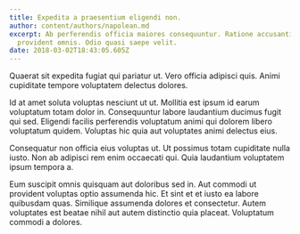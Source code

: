 ```yaml
---
title: Expedita a praesentium eligendi non.
author: content/authors/napolean.md
excerpt: Ab perferendis officia maiores consequuntur. Ratione accusantium alias
  provident omnis. Odio quasi saepe velit.
date: 2018-03-02T18:43:05.605Z
---
```

Quaerat sit expedita fugiat qui pariatur ut. Vero officia adipisci quis. Animi cupiditate tempore voluptatem delectus dolores.
 Id at amet soluta voluptas nesciunt ut ut. Mollitia est ipsum id earum voluptatum totam dolor in. Consequuntur labore laudantium ducimus fugit qui sed. Eligendi facilis perferendis voluptatum animi qui dolorem libero voluptatum quidem. Voluptas hic quia aut voluptates animi delectus eius.
 Consequatur non officia eius voluptas ut. Ut possimus totam cupiditate nulla iusto. Non ab adipisci rem enim occaecati qui. Quia laudantium voluptatem ipsum tempora a.
 Eum suscipit omnis quisquam aut doloribus sed in. Aut commodi ut provident voluptas optio assumenda hic. Et sint et et iusto ea labore quibusdam quas. Similique assumenda dolores et consectetur. Autem voluptates est beatae nihil aut autem distinctio quia placeat. Voluptatum commodi a dolores.